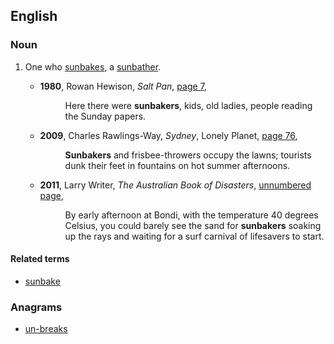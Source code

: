 ==English==
{{wikipedia}}
===Noun===
{{en-noun}}

# {{context|Australia|lang=en}} One who [[sunbake]]s, a [[sunbather]].
#* '''1980''', Rowan Hewison, ''Salt Pan'', [http://books.google.com.au/books?id=yE8iAAAAMAAJ&q=%22sunbaker%22|%22:sunbakers%22+-intitle:%22%22+-inauthor:%22%22&dq=%22sunbaker%22|%22:sunbakers%22+-intitle:%22%22+-inauthor:%22%22&source=bl&ots=uWBw48InUq&sig=mBgv3tcOnTgj32fcbGVaQAaKVlc&hl=en&sa=X&ei=tfdrUIinHfGSiQee3oF4&redir_esc=y page 7],
#*: Here there were '''sunbakers''', kids, old ladies, people reading the Sunday papers. 
#* '''2009''', Charles Rawlings-Way, ''Sydney'', Lonely Planet, [http://books.google.com.au/books?id=lefJBm4Jk7cC&pg=PA76&lpg=PA76&dq=%22sunbaker%22|%22:sunbakers%22+-intitle:%22%22+-inauthor:%22%22&source=bl&ots=M5NVQKqoK_&sig=YQx-Lh1i_GLoTdp1J7Lx_9dgP6k&hl=en&sa=X&ei=tfdrUIinHfGSiQee3oF4&redir_esc=y#v=onepage&q=%22sunbaker%22|%22%3Asunbakers%22%20-intitle%3A%22%22%20-inauthor%3A%22%22&f=false page 76],
#*: '''Sunbakers''' and frisbee-throwers occupy the lawns; tourists dunk their feet in fountains on hot summer afternoons.
#* '''2011''', Larry Writer, ''The Australian Book of Disasters'', [http://books.google.com.au/books?id=-bBv-mvcq9QC&pg=PT72&lpg=PT72&dq=%22sunbaker%22|%22:sunbakers%22+-intitle:%22%22+-inauthor:%22%22&source=bl&ots=qLM5nAud7c&sig=iFTq6E9fHw3PwfA5z3f23Jv6GNk&hl=en&sa=X&ei=tfdrUIinHfGSiQee3oF4&redir_esc=y unnumbered page],
#*: By early afternoon at Bondi, with the temperature 40 degrees Celsius, you could barely see the sand for '''sunbakers''' soaking up the rays and waiting for a surf carnival of lifesavers to start.

====Related terms====
* [[sunbake]]

===Anagrams===
* [[un-breaks#English|un-breaks]]